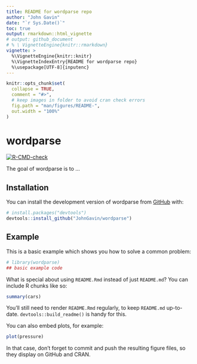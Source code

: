 ```yaml
---
title: README for wordparse repo
author: "John Gavin"
date: "`r Sys.Date()`"
toc: true
output: rmarkdown::html_vignette
# output: github_document
# % \ VignetteEngine{knitr::rmarkdown}
vignette: >
  %\VignetteEngine{knitr::knitr}
  %\VignetteIndexEntry{README for wordparse repo}
  %\usepackage[UTF-8]{inputenc}
---
```


<!--
See 
https://github.com/r-lib/actions/blob/v2-branch/examples/README.Rmd
for more examples
-->

<!-- README.md is generated from README.Rmd. Please edit that file -->

```r
knitr::opts_chunk$set(
  collapse = TRUE,
  comment = "#>",
  # keep images in folder to avoid cran check errors
  fig.path = "man/figures/README-",
  out.width = "100%"
)
```

# wordparse

<!-- badges: start -->

[![R-CMD-check](https://github.com/JohnGavin/wordparse/actions/workflows/R-CMD-check.yaml/badge.svg)](https://github.com/JohnGavin/wordparse/actions/workflows/R-CMD-check.yaml)

<!-- badges: end -->

The goal of wordparse is to ...

## Installation

You can install the development version of wordparse from [GitHub](https://github.com/) with:

``` r
# install.packages("devtools")
devtools::install_github("JohnGavin/wordparse")
```

## Example

This is a basic example which shows you how to solve a common problem:

```r
# library(wordparse)
## basic example code
```

What is special about using `README.Rmd` instead of just `README.md`? You can include R chunks like so:

```r
summary(cars)
```

You'll still need to render `README.Rmd` regularly, to keep `README.md` up-to-date. `devtools::build_readme()` is handy for this.

You can also embed plots, for example:

```r
plot(pressure)
```

In that case, don't forget to commit and push the resulting figure files, so they display on GitHub and CRAN.
